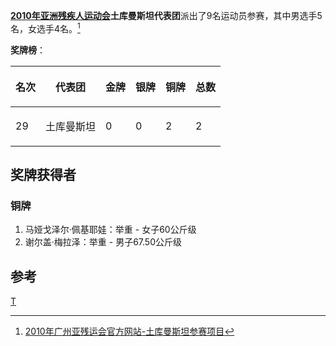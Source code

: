 '''[[2010年亚洲残疾人运动会|2010年亚洲残疾人运动会]]土库曼斯坦代表团'''派出了9名运动员参赛，其中男选手5名，女选手4名。<ref>[http://www.gzapg2010.cn/info/CHN_CHN/ZZ/ZZE130B_@@@@@@@@@@@@@@@@@CHN_NPC=TKM.html 2010年广州亚残运会官方网站-土库曼斯坦参赛项目]{{dead link|date=2018年5月 |bot=InternetArchiveBot |fix-attempted=yes }}</ref>

'''奖牌榜'''：
{| class="wikitable"
|-
! 名次 !! 代表团 !! 金牌 !! 银牌 !! 铜牌 !! 总数
|-
| 29 || 土库曼斯坦 || 0 || 0 || 2 || 2
|}	

==奖牌获得者==
===铜牌===
#马娅戈泽尔·佩基耶娃：举重 -  女子60公斤级
#谢尔盖·梅拉泽：举重 -   男子67.50公斤级
==参考==
<references />

{{2010年亚洲残疾人运动会代表团}}
[[分类:2010年亚洲残疾人运动会代表团|T]]